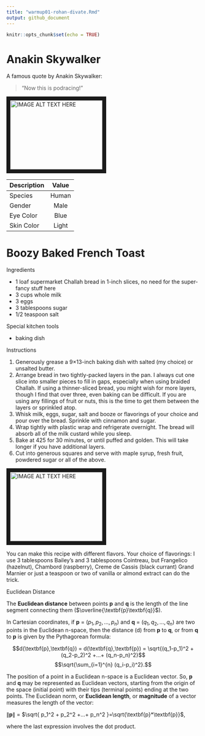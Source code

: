 ```yaml
---
title: "warmup01-rohan-divate.Rmd"
output: github_document
---
```


```r
knitr::opts_chunk$set(echo = TRUE)
```

# Anakin Skywalker
A famous quote by Anakin Skywalker:

> "Now this is podracing!"

<img src="https://vignette.wikia.nocookie.net/starwars/images/6/6f/Anakin_Skywalker_RotS.png/revision/latest?cb=20130621175844" 
alt="IMAGE ALT TEXT HERE" width="240" height="180" border="10" />

| Description   | Value         |
| ------------- |:-------------:|
| Species       | Human         |
| Gender        | Male          |
| Eye Color     | Blue          |
| Skin Color    | Light         |

# Boozy Baked French Toast

Ingredients

* 1 loaf supermarket Challah bread in 1-inch slices, no need for the super-fancy stuff here
* 3 cups whole milk
* 3 eggs
* 3 tablespoons sugar
* 1/2 teaspoon salt

Special kitchen tools

* baking dish

Instructions

1.	Generously grease a 9×13-inch baking dish with salted (my choice) or unsalted butter.
2.	Arrange bread in two tightly-packed layers in the pan. I always cut one slice into smaller pieces to fill in gaps, especially when using braided Challah. If using a thinner-sliced bread, you might wish for more layers, though I find that over three, even baking can be difficult. If you are using any fillings of fruit or nuts, this is the time to get them between the layers or sprinkled atop.
3.	Whisk milk, eggs, sugar, salt and booze or flavorings of your choice and pour over the bread. Sprinkle with cinnamon and sugar.
4.	Wrap tightly with plastic wrap and refrigerate overnight. The bread will absorb all of the milk custard while you sleep.
5.	Bake at 425 for 30 minutes, or until puffed and golden. This will take longer if you have additional layers.
6.	Cut into generous squares and serve with maple syrup, fresh fruit, powdered sugar or all of the above.

<img src="https://smittenkitchendotcom.files.wordpress.com/2015/05/new-years-day-20011.jpg" 
alt="IMAGE ALT TEXT HERE" width="240" height="180" border="10" />

You can make this recipe with different flavors.
Your choice of flavorings: I use 3 tablespoons Bailey’s and 3 tablespoons Cointreau, but Frangelico (hazelnut), Chambord (raspberry), Creme de Cassis (black currant) Grand Marnier or just a teaspoon or two of vanilla or almond extract can do the trick. 

Euclidean Distance

The **Euclidean distance** between points **p** and **q** is the length of the line segment connecting them ($\overline{\textbf{p}\textbf{q}}$).

In Cartesian coordinates, if **p** = $(p_1,p_2,...,p_n)$ and **q** = $(q_1,q_2,...,q_n)$ are two points in the Euclidean n-space, then the distance (d) from **p** to **q**, or from **q** to **p** is given by the Pythagorean formula:

$$d(\textbf{p},\textbf{q}) = d(\textbf{q},\textbf{p}) = \sqrt{(q_1-p_1)^2 + (q_2-p_2)^2 +...+ (q_n-p_n)^2}$$
$$\sqrt{\sum_{i=1}^{n} (q_i-p_i)^2}.$$

The position of a point in a Euclidean n-space is a Euclidean vector. So, **p** and **q** may be represented as Euclidean vectors, starting from the origin of the space (initial point) with their tips (terminal points) ending at the two points. The Euclidean norm, or **Euclidean length**, or **magnitude** of a vector measures the length of the vector:

$\left\lVert \textbf{p}\right\rVert$ = $\sqrt{ p_1^2 + p_2^2 +...+ p_n^2 }=\sqrt{\textbf{p}*\textbf{p}}$,

where the last expression involves the dot product.
